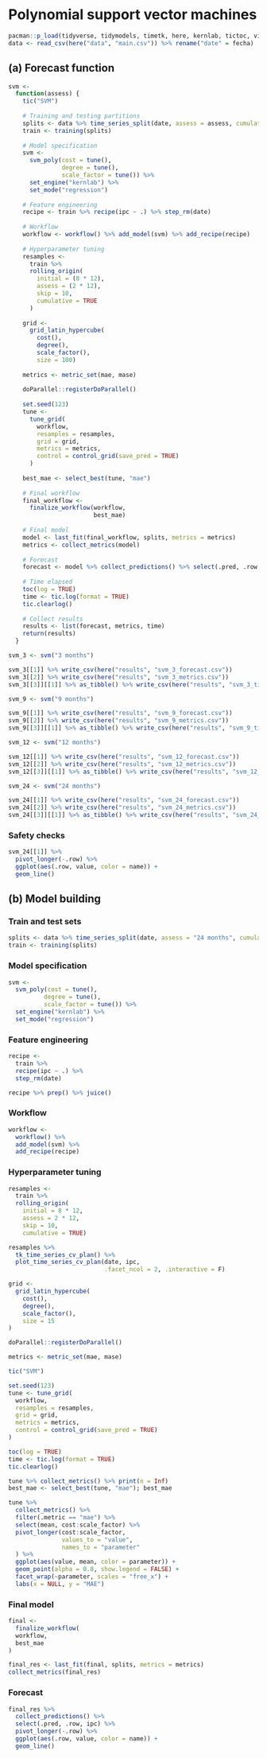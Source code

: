# Polynomial support vector machines

```r
pacman::p_load(tidyverse, tidymodels, timetk, here, kernlab, tictoc, vip)
data <- read_csv(here("data", "main.csv")) %>% rename("date" = fecha)
```

## (a) Forecast function

```r
svm <-
  function(assess) {
    tic("SVM")
    
    # Training and testing partitions
    splits <- data %>% time_series_split(date, assess = assess, cumulative = TRUE)
    train <- training(splits)
    
    # Model specification
    svm <-
      svm_poly(cost = tune(),
               degree = tune(),
               scale_factor = tune()) %>%
      set_engine("kernlab") %>%
      set_mode("regression")
    
    # Feature engineering
    recipe <- train %>% recipe(ipc ~ .) %>% step_rm(date)
    
    # Workflow
    workflow <- workflow() %>% add_model(svm) %>% add_recipe(recipe)
    
    # Hyperparameter tuning
    resamples <-
      train %>%
      rolling_origin(
        initial = (8 * 12),
        assess = (2 * 12),
        skip = 10,
        cumulative = TRUE
      )
    
    grid <-
      grid_latin_hypercube(
        cost(),
        degree(),
        scale_factor(),
        size = 100)
    
    metrics <- metric_set(mae, mase)
    
    doParallel::registerDoParallel()
    
    set.seed(123)
    tune <- 
      tune_grid(
        workflow,
        resamples = resamples,
        grid = grid,
        metrics = metrics,
        control = control_grid(save_pred = TRUE)
      )
    
    best_mae <- select_best(tune, "mae")
    
    # Final workflow
    final_workflow <-
      finalize_workflow(workflow,
                        best_mae)
    
    # Final model
    model <- last_fit(final_workflow, splits, metrics = metrics)
    metrics <- collect_metrics(model)
    
    # Forecast
    forecast <- model %>% collect_predictions() %>% select(.pred, .row, ipc)
    
    # Time elapsed
    toc(log = TRUE)
    time <- tic.log(format = TRUE)
    tic.clearlog()
    
    # Collect results
    results <- list(forecast, metrics, time)
    return(results)
  }
```

```r
svm_3 <- svm("3 months")

svm_3[[1]] %>% write_csv(here("results", "svm_3_forecast.csv"))
svm_3[[2]] %>% write_csv(here("results", "svm_3_metrics.csv"))
svm_3[[3]][[1]] %>% as_tibble() %>% write_csv(here("results", "svm_3_time.csv"))
```

```r
svm_9 <- svm("9 months")

svm_9[[1]] %>% write_csv(here("results", "svm_9_forecast.csv"))
svm_9[[2]] %>% write_csv(here("results", "svm_9_metrics.csv"))
svm_9[[3]][[1]] %>% as_tibble() %>% write_csv(here("results", "svm_9_time.csv"))
```

```r
svm_12 <- svm("12 months")

svm_12[[1]] %>% write_csv(here("results", "svm_12_forecast.csv"))
svm_12[[2]] %>% write_csv(here("results", "svm_12_metrics.csv"))
svm_12[[3]][[1]] %>% as_tibble() %>% write_csv(here("results", "svm_12_time.csv"))
```

```r
svm_24 <- svm("24 months")

svm_24[[1]] %>% write_csv(here("results", "svm_24_forecast.csv"))
svm_24[[2]] %>% write_csv(here("results", "svm_24_metrics.csv"))
svm_24[[3]][[1]] %>% as_tibble() %>% write_csv(here("results", "svm_24_time.csv"))
```

### Safety checks

```r
svm_24[[1]] %>% 
  pivot_longer(-.row) %>% 
  ggplot(aes(.row, value, color = name)) +
  geom_line()
```

## (b) Model building

### Train and test sets

```r
splits <- data %>% time_series_split(date, assess = "24 months", cumulative = TRUE)
train <- training(splits)
```

### Model specification

```r
svm <-
  svm_poly(cost = tune(),
          degree = tune(),
          scale_factor = tune()) %>%
  set_engine("kernlab") %>% 
  set_mode("regression")
```

### Feature engineering

```r
recipe <- 
  train %>% 
  recipe(ipc ~ .) %>% 
  step_rm(date)
```

```r
recipe %>% prep() %>% juice()
```

### Workflow

```r
workflow <- 
  workflow() %>% 
  add_model(svm) %>% 
  add_recipe(recipe)
```

### Hyperparameter tuning

```r
resamples <- 
  train %>% 
  rolling_origin(
    initial = 8 * 12,
    assess = 2 * 12,
    skip = 10,
    cumulative = TRUE)
```

```r
resamples %>%
  tk_time_series_cv_plan() %>%
  plot_time_series_cv_plan(date, ipc, 
                           .facet_ncol = 2, .interactive = F)
```

```r
grid <- 
  grid_latin_hypercube(
    cost(),
    degree(),
    scale_factor(),
    size = 15
)
```

```r
doParallel::registerDoParallel()

metrics <- metric_set(mae, mase)

tic("SVM")

set.seed(123)
tune <- tune_grid(
  workflow,
  resamples = resamples,
  grid = grid,
  metrics = metrics,
  control = control_grid(save_pred = TRUE)
)

toc(log = TRUE)
time <- tic.log(format = TRUE)
tic.clearlog()
```

```r
tune %>% collect_metrics() %>% print(n = Inf)
best_mae <- select_best(tune, "mae"); best_mae
```

```r
tune %>%
  collect_metrics() %>%
  filter(.metric == "mae") %>%
  select(mean, cost:scale_factor) %>%
  pivot_longer(cost:scale_factor,
               values_to = "value",
               names_to = "parameter"
  ) %>%
  ggplot(aes(value, mean, color = parameter)) +
  geom_point(alpha = 0.8, show.legend = FALSE) +
  facet_wrap(~parameter, scales = "free_x") +
  labs(x = NULL, y = "MAE")
```

### Final model

```r
final <- 
  finalize_workflow(
  workflow,
  best_mae
)
```

```r
final_res <- last_fit(final, splits, metrics = metrics)
collect_metrics(final_res)
```

### Forecast

```r
final_res %>%
  collect_predictions() %>% 
  select(.pred, .row, ipc) %>% 
  pivot_longer(-.row) %>% 
  ggplot(aes(.row, value, color = name)) +
  geom_line()
```
